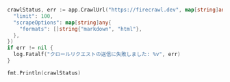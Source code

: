 ```go Go（言語）
crawlStatus, err := app.CrawlUrl("https://firecrawl.dev", map[string]any{
  "limit": 100,
  "scrapeOptions": map[string]any{
    "formats": []string{"markdown", "html"},
  },
})
if err != nil {
  log.Fatalf("クロールリクエストの送信に失敗しました: %v", err)
}

fmt.Println(crawlStatus) 
```
